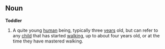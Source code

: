 ==Noun==
'''Toddler'''
#A quite young [[human]] being, typically three [[year]]s old, but can refer to any [[child]] that has started [[walk]]ing, up to about four years old, or at the time they have mastered walking.